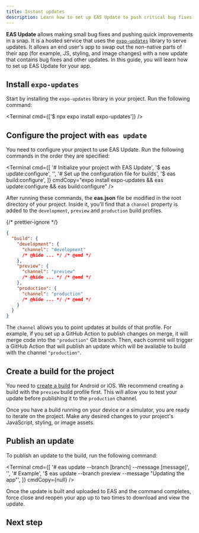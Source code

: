```yaml
---
title: Instant updates
description: Learn how to set up EAS Update to push critical bug fixes and improvements.
---
```




**EAS Update** allows making small bug fixes and pushing quick improvements in a snap. It is a hosted service that uses the [`expo-updates`](/versions/latest/sdk/updates/) library to serve updates. It allows an end user's app to swap out the non-native parts of their app (for example, JS, styling, and image changes) with a new update that contains bug fixes and other updates. In this guide, you will learn how to set up EAS Update for your app.

## Install `expo-updates`

Start by installing the `expo-updates` library in your project. Run the following command:

<Terminal cmd={['$ npx expo install expo-updates']} />

## Configure the project with `eas update`

You need to configure your project to use EAS Update. Run the following commands in the order they are specified:

<Terminal
  cmd={[
    '# Initialize your project with EAS Update',
    '$ eas update:configure',
    '',
    '# Set up the configuration file for builds',
    '$ eas build:configure',
  ]}
  cmdCopy="expo install expo-updates && eas update:configure && eas build:configure"
/>

After running these commands, the **eas.json** file be modified in the root directory of your project. Inside it, you'll find that a `channel` property is added to the `development`, `preview` and `production` build profiles.

{/* prettier-ignore */}
```json eas.json
{
  "build": {
    "development": {
      "channel": "development"
      /* @hide ... */ /* @end */
    },
    "preview": {
      "channel": "preview"
      /* @hide ... */ /* @end */
    },
    "production": {
      "channel": "production"
      /* @hide ... */ /* @end */
    }
  }
}
```

The `channel` allows you to point updates at builds of that profile. For example, if you set up a GitHub Action to publish changes on merge, it will merge code into the `"production"` Git branch. Then, each commit will trigger a GitHub Action that will publish an update which will be available to build with the channel `"production"`.

## Create a build for the project

You need to [create a build](/develop/development-builds/create-a-build/#create-a-development-build-for-emulatorsimulator) for Android or iOS. We recommend creating a build with the `preview` build profile first. This will allow you to test your update before publishing it to the `production` channel.

Once you have a build running on your device or a simulator, you are ready to iterate on the project. Make any desired changes to your project's JavaScript, styling, or image assets.

## Publish an update

To publish an update to the build, run the following command:

<Terminal
  cmd={[
    '# eas update --branch [branch] --message [message]',
    '',
    '# Example',
    '$ eas update --branch preview --message "Updating the app"',
  ]}
  cmdCopy={null}
/>

Once the update is built and uploaded to EAS and the command completes, force close and reopen your app up to two times to download and view the update.

## Next step

<BoxLink
  title="How EAS Update works"
  description="A conceptual overview of how EAS Update works."
  Icon={LayersTwo02Icon}
  href="/eas-update/how-it-works/"
/>
